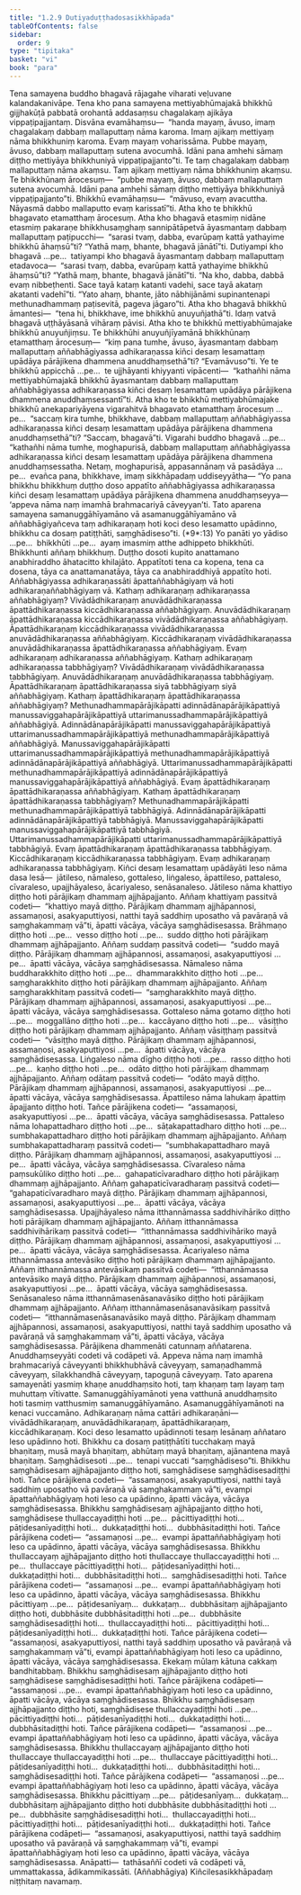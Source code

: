 ```yaml
---
title: "1.2.9 Dutiyaduṭṭhadosasikkhāpada"
tableOfContents: false
sidebar:
  order: 9
type: "tipitaka"
basket: "vi"
book: "para"
---
```



<DynamicBreadcrumb />

<Division number="391" book="para" e="ch" v="1" p="255">

<Paragraph number="1626" book="para">
Tena samayena buddho bhagavā rājagahe viharati veḷuvane kalandakanivāpe. Tena kho pana samayena mettiyabhūmajakā bhikkhū gijjhakūṭā pabbatā orohantā addasaṃsu chagalakaṃ ajikāya vippaṭipajjantaṃ. Disvāna evamāhaṃsu—  “handa mayaṃ, āvuso, imaṃ chagalakaṃ dabbaṃ mallaputtaṃ nāma karoma. Imaṃ ajikaṃ mettiyaṃ nāma bhikkhuniṃ karoma. Evaṃ mayaṃ voharissāma. Pubbe mayaṃ, āvuso, dabbaṃ mallaputtaṃ sutena avocumhā. Idāni pana amhehi sāmaṃ diṭṭho mettiyāya bhikkhuniyā vippaṭipajjanto”ti. Te taṃ chagalakaṃ dabbaṃ mallaputtaṃ nāma akaṃsu. Taṃ ajikaṃ mettiyaṃ nāma bhikkhuniṃ akaṃsu. Te bhikkhūnaṃ ārocesuṃ—  “pubbe mayaṃ, āvuso, dabbaṃ mallaputtaṃ sutena avocumhā. Idāni pana amhehi sāmaṃ diṭṭho mettiyāya bhikkhuniyā vippaṭipajjanto”ti. Bhikkhū evamāhaṃsu—  “māvuso, evaṃ avacuttha. Nāyasmā dabbo mallaputto evaṃ karissatī”ti.
</Paragraph>

<Paragraph number="1627" book="para">
Atha kho te bhikkhū bhagavato etamatthaṃ ārocesuṃ. Atha kho bhagavā etasmiṃ nidāne etasmiṃ pakaraṇe bhikkhusaṃghaṃ sannipātāpetvā āyasmantaṃ dabbaṃ mallaputtaṃ paṭipucchi—  “sarasi tvaṃ, dabba, evarūpaṃ kattā yathayime bhikkhū āhaṃsū”ti? “Yathā maṃ, bhante, bhagavā jānātī”ti. Dutiyampi kho bhagavā …pe…  tatiyampi kho bhagavā āyasmantaṃ dabbaṃ mallaputtaṃ etadavoca—  “sarasi tvaṃ, dabba, evarūpaṃ kattā yathayime bhikkhū āhaṃsū”ti? “Yathā maṃ, bhante, bhagavā jānātī”ti. “Na kho, dabba, dabbā evaṃ nibbeṭhenti. Sace tayā kataṃ katanti vadehi, sace tayā akataṃ akatanti vadehī”ti. “Yato ahaṃ, bhante, jāto nābhijānāmi supinantenapi methunadhammaṃ paṭisevitā, pageva jāgaro”ti. Atha kho bhagavā bhikkhū āmantesi—  “tena hi, bhikkhave, ime bhikkhū anuyuñjathā”ti. Idaṃ vatvā bhagavā uṭṭhāyāsanā vihāraṃ pāvisi.
</Paragraph>

<Paragraph number="1628" book="para">
Atha kho te bhikkhū mettiyabhūmajake bhikkhū anuyuñjiṃsu. Te bhikkhūhi anuyuñjīyamānā bhikkhūnaṃ etamatthaṃ ārocesuṃ—  “kiṃ pana tumhe, āvuso, āyasmantaṃ dabbaṃ mallaputtaṃ aññabhāgiyassa adhikaraṇassa kiñci desaṃ lesamattaṃ upādāya pārājikena dhammena anuddhaṃsethā”ti? “Evamāvuso”ti. Ye te bhikkhū appicchā …pe…  te ujjhāyanti khiyyanti vipācenti—  “kathañhi nāma mettiyabhūmajakā bhikkhū āyasmantaṃ dabbaṃ mallaputtaṃ aññabhāgiyassa adhikaraṇassa kiñci desaṃ lesamattaṃ upādāya pārājikena dhammena anuddhaṃsessantī”ti.
</Paragraph>

<Paragraph number="1629" book="para">
Atha kho te bhikkhū mettiyabhūmajake bhikkhū anekapariyāyena vigarahitvā bhagavato etamatthaṃ ārocesuṃ …pe…  “saccaṃ kira tumhe, bhikkhave, dabbaṃ mallaputtaṃ aññabhāgiyassa adhikaraṇassa kiñci desaṃ lesamattaṃ upādāya pārājikena dhammena anuddhaṃsethā”ti? “Saccaṃ, bhagavā”ti. Vigarahi buddho bhagavā …pe…  “kathañhi nāma tumhe, moghapurisā, dabbaṃ mallaputtaṃ aññabhāgiyassa adhikaraṇassa kiñci desaṃ lesamattaṃ upādāya pārājikena dhammena anuddhaṃsessatha. Netaṃ, moghapurisā, appasannānaṃ vā pasādāya …pe…  evañca pana, bhikkhave, imaṃ sikkhāpadaṃ uddiseyyātha—
</Paragraph>

</Division>
<Division number="392" book="para" e="ch" v="1" p="256">

<Paragraph number="1630" book="para">
<Emphasis>“Yo pana bhikkhu bhikkhuṃ duṭṭho doso appatīto aññabhāgiyassa adhikaraṇassa kiñci desaṃ lesamattaṃ upādāya pārājikena dhammena anuddhaṃseyya—  ‘appeva nāma naṃ imamhā brahmacariyā cāveyyan’ti. Tato aparena samayena samanuggāhīyamāno vā asamanuggāhīyamāno vā aññabhāgiyañceva taṃ adhikaraṇaṃ hoti koci deso lesamatto upādinno, bhikkhu ca dosaṃ patiṭṭhāti, saṃghādiseso”</Emphasis>ti. (*9*:<Emphasis>13</Emphasis>)
</Paragraph>

</Division>
<Division number="393" book="para" e="ch" v="1" p="257">

<Paragraph number="1631" book="para">
<Emphasis>Yo panā</Emphasis>ti yo yādiso …pe…  <Emphasis>bhikkhū</Emphasis>ti …pe…  ayaṃ imasmiṃ atthe adhippeto bhikkhūti.
</Paragraph>

<Paragraph number="1632" book="para">
<Emphasis>Bhikkhun</Emphasis>ti aññaṃ bhikkhuṃ.
</Paragraph>

<Paragraph number="1633" book="para">
<Emphasis>Duṭṭho doso</Emphasis>ti kupito anattamano anabhiraddho āhatacitto khilajāto.
</Paragraph>

<Paragraph number="1634" book="para">
<Emphasis>Appatīto</Emphasis>ti tena ca kopena, tena ca dosena, tāya ca anattamanatāya, tāya ca anabhiraddhiyā appatīto hoti.
</Paragraph>

<Paragraph number="1635" book="para">
<Emphasis>Aññabhāgiyassa adhikaraṇassā</Emphasis>ti āpattaññabhāgiyaṃ vā hoti adhikaraṇaññabhāgiyaṃ vā. Kathaṃ adhikaraṇaṃ adhikaraṇassa aññabhāgiyaṃ? Vivādādhikaraṇaṃ anuvādādhikaraṇassa āpattādhikaraṇassa kiccādhikaraṇassa aññabhāgiyaṃ. Anuvādādhikaraṇaṃ āpattādhikaraṇassa kiccādhikaraṇassa vivādādhikaraṇassa aññabhāgiyaṃ. Āpattādhikaraṇaṃ kiccādhikaraṇassa vivādādhikaraṇassa anuvādādhikaraṇassa aññabhāgiyaṃ. Kiccādhikaraṇaṃ vivādādhikaraṇassa anuvādādhikaraṇassa āpattādhikaraṇassa aññabhāgiyaṃ. Evaṃ adhikaraṇaṃ adhikaraṇassa aññabhāgiyaṃ.
</Paragraph>

<Paragraph number="1636" book="para">
Kathaṃ adhikaraṇaṃ adhikaraṇassa tabbhāgiyaṃ? Vivādādhikaraṇaṃ vivādādhikaraṇassa tabbhāgiyaṃ. Anuvādādhikaraṇaṃ anuvādādhikaraṇassa tabbhāgiyaṃ. Āpattādhikaraṇaṃ āpattādhikaraṇassa siyā tabbhāgiyaṃ siyā aññabhāgiyaṃ.
</Paragraph>

<Paragraph number="1637" book="para">
Kathaṃ āpattādhikaraṇaṃ āpattādhikaraṇassa aññabhāgiyaṃ? Methunadhammapārājikāpatti adinnādānapārājikāpattiyā manussaviggahapārājikāpattiyā uttarimanussadhammapārājikāpattiyā aññabhāgiyā. Adinnādānapārājikāpatti manussaviggahapārājikāpattiyā uttarimanussadhammapārājikāpattiyā methunadhammapārājikāpattiyā aññabhāgiyā. Manussaviggahapārājikāpatti uttarimanussadhammapārājikāpattiyā methunadhammapārājikāpattiyā adinnādānapārājikāpattiyā aññabhāgiyā. Uttarimanussadhammapārājikāpatti methunadhammapārājikāpattiyā adinnādānapārājikāpattiyā manussaviggahapārājikāpattiyā aññabhāgiyā. Evaṃ āpattādhikaraṇaṃ āpattādhikaraṇassa aññabhāgiyaṃ.
</Paragraph>

<Paragraph number="1638" book="para">
Kathaṃ āpattādhikaraṇaṃ āpattādhikaraṇassa tabbhāgiyaṃ? Methunadhammapārājikāpatti methunadhammapārājikāpattiyā tabbhāgiyā. Adinnādānapārājikāpatti adinnādānapārājikāpattiyā tabbhāgiyā. Manussaviggahapārājikāpatti manussaviggahapārājikāpattiyā tabbhāgiyā. Uttarimanussadhammapārājikāpatti uttarimanussadhammapārājikāpattiyā tabbhāgiyā. Evaṃ āpattādhikaraṇaṃ āpattādhikaraṇassa tabbhāgiyaṃ.
</Paragraph>

<Paragraph number="1639" book="para">
Kiccādhikaraṇaṃ kiccādhikaraṇassa tabbhāgiyaṃ. Evaṃ adhikaraṇaṃ adhikaraṇassa tabbhāgiyaṃ.
</Paragraph>

</Division>
<Division number="394" book="para" e="ch" v="1" p="258">

<Paragraph number="1640" book="para">
<Emphasis>Kiñci desaṃ lesamattaṃ upādāyā</Emphasis>ti leso nāma dasa lesā—  jātileso, nāmaleso, gottaleso, liṅgaleso, āpattileso, pattaleso, cīvaraleso, upajjhāyaleso, ācariyaleso, senāsanaleso.
</Paragraph>

</Division>
<Division number="395" book="para" e="ch" v="1" p="258">

<Paragraph number="1641" book="para">
<Emphasis>Jātileso</Emphasis> nāma khattiyo diṭṭho hoti pārājikaṃ dhammaṃ ajjhāpajjanto. Aññaṃ khattiyaṃ passitvā codeti—  “khattiyo mayā diṭṭho. Pārājikaṃ dhammaṃ ajjhāpannosi, assamaṇosi, asakyaputtiyosi, natthi tayā saddhiṃ uposatho vā pavāraṇā vā saṃghakammaṃ vā”ti, āpatti vācāya, vācāya saṃghādisesassa.
</Paragraph>

<Paragraph number="1642" book="para">
Brāhmaṇo diṭṭho hoti …pe…  vesso diṭṭho hoti …pe…  suddo diṭṭho hoti pārājikaṃ dhammaṃ ajjhāpajjanto. Aññaṃ suddaṃ passitvā codeti—  “suddo mayā diṭṭho. Pārājikaṃ dhammaṃ ajjhāpannosi, assamaṇosi, asakyaputtiyosi …pe…  āpatti vācāya, vācāya saṃghādisesassa.
</Paragraph>

</Division>
<Division number="396" book="para" e="ch" v="1" p="258">

<Paragraph number="1643" book="para">
<Emphasis>Nāmaleso</Emphasis> nāma buddharakkhito diṭṭho hoti …pe…  dhammarakkhito diṭṭho hoti …pe…  saṃgharakkhito diṭṭho hoti pārājikaṃ dhammaṃ ajjhāpajjanto. Aññaṃ saṃgharakkhitaṃ passitvā codeti—  “saṃgharakkhito mayā diṭṭho. Pārājikaṃ dhammaṃ ajjhāpannosi, assamaṇosi, asakyaputtiyosi …pe…  āpatti vācāya, vācāya saṃghādisesassa.
</Paragraph>

</Division>
<Division number="397" book="para" e="ch" v="1" p="259">

<Paragraph number="1644" book="para">
<Emphasis>Gottaleso</Emphasis> nāma gotamo diṭṭho hoti …pe…  moggallāno diṭṭho hoti …pe…  kaccāyano diṭṭho hoti …pe…  vāsiṭṭho diṭṭho hoti pārājikaṃ dhammaṃ ajjhāpajjanto. Aññaṃ vāsiṭṭhaṃ passitvā codeti—  “vāsiṭṭho mayā diṭṭho. Pārājikaṃ dhammaṃ ajjhāpannosi, assamaṇosi, asakyaputtiyosi …pe…  āpatti vācāya, vācāya saṃghādisesassa.
</Paragraph>

</Division>
<Division number="398" book="para" e="ch" v="1" p="259">

<Paragraph number="1645" book="para">
<Emphasis>Liṅgaleso</Emphasis> nāma dīgho diṭṭho hoti …pe…  rasso diṭṭho hoti …pe…  kaṇho diṭṭho hoti …pe…  odāto diṭṭho hoti pārājikaṃ dhammaṃ ajjhāpajjanto. Aññaṃ odātaṃ passitvā codeti—  “odāto mayā diṭṭho. Pārājikaṃ dhammaṃ ajjhāpannosi, assamaṇosi, asakyaputtiyosi …pe…  āpatti vācāya, vācāya saṃghādisesassa.
</Paragraph>

</Division>
<Division number="399" book="para" e="ch" v="1" p="259">

<Paragraph number="1646" book="para">
<Emphasis>Āpattileso</Emphasis> nāma lahukaṃ āpattiṃ āpajjanto diṭṭho hoti. Tañce pārājikena codeti—  “assamaṇosi, asakyaputtiyosi …pe…  āpatti vācāya, vācāya saṃghādisesassa.
</Paragraph>

</Division>
<Division number="400" book="para" e="ch" v="1" p="259">

<Paragraph number="1647" book="para">
<Emphasis>Pattaleso</Emphasis> nāma lohapattadharo diṭṭho hoti …pe…  sāṭakapattadharo diṭṭho hoti …pe…  sumbhakapattadharo diṭṭho hoti pārājikaṃ dhammaṃ ajjhāpajjanto. Aññaṃ sumbhakapattadharaṃ passitvā codeti—  “sumbhakapattadharo mayā diṭṭho. Pārājikaṃ dhammaṃ ajjhāpannosi, assamaṇosi, asakyaputtiyosi …pe…  āpatti vācāya, vācāya saṃghādisesassa.
</Paragraph>

</Division>
<Division number="401" book="para" e="ch" v="1" p="259">

<Paragraph number="1648" book="para">
<Emphasis>Cīvaraleso</Emphasis> nāma paṃsukūliko diṭṭho hoti …pe…  gahapaticīvaradharo diṭṭho hoti pārājikaṃ dhammaṃ ajjhāpajjanto. Aññaṃ gahapaticīvaradharaṃ passitvā codeti—  “gahapaticīvaradharo mayā diṭṭho. Pārājikaṃ dhammaṃ ajjhāpannosi, assamaṇosi, asakyaputtiyosi …pe…  āpatti vācāya, vācāya saṃghādisesassa.
</Paragraph>

</Division>
<Division number="402" book="para" e="ch" v="1" p="260">

<Paragraph number="1649" book="para">
<Emphasis>Upajjhāyaleso</Emphasis> nāma itthannāmassa saddhivihāriko diṭṭho hoti pārājikaṃ dhammaṃ ajjhāpajjanto. Aññaṃ itthannāmassa saddhivihārikaṃ passitvā codeti—  “itthannāmassa saddhivihāriko mayā diṭṭho. Pārājikaṃ dhammaṃ ajjhāpannosi, assamaṇosi, asakyaputtiyosi …pe…  āpatti vācāya, vācāya saṃghādisesassa.
</Paragraph>

</Division>
<Division number="403" book="para" e="ch" v="1" p="260">

<Paragraph number="1650" book="para">
<Emphasis>Ācariyaleso</Emphasis> nāma itthannāmassa antevāsiko diṭṭho hoti pārājikaṃ dhammaṃ ajjhāpajjanto. Aññaṃ itthannāmassa antevāsikaṃ passitvā codeti—  “itthannāmassa antevāsiko mayā diṭṭho. Pārājikaṃ dhammaṃ ajjhāpannosi, assamaṇosi, asakyaputtiyosi …pe…  āpatti vācāya, vācāya saṃghādisesassa.
</Paragraph>

</Division>
<Division number="404" book="para" e="ch" v="1" p="260">

<Paragraph number="1651" book="para">
<Emphasis>Senāsanaleso</Emphasis> nāma itthannāmasenāsanavāsiko diṭṭho hoti pārājikaṃ dhammaṃ ajjhāpajjanto. Aññaṃ itthannāmasenāsanavāsikaṃ passitvā codeti—  “itthannāmasenāsanavāsiko mayā diṭṭho. Pārājikaṃ dhammaṃ ajjhāpannosi, assamaṇosi, asakyaputtiyosi, natthi tayā saddhiṃ uposatho vā pavāraṇā vā saṃghakammaṃ vā”ti, āpatti vācāya, vācāya saṃghādisesassa.
</Paragraph>

</Division>
<Division number="405" book="para" e="ch" v="1" p="260">

<Paragraph number="1652" book="para">
<Emphasis>Pārājikena dhammenā</Emphasis>ti catunnaṃ aññatarena.
</Paragraph>

<Paragraph number="1653" book="para">
<Emphasis>Anuddhaṃseyyā</Emphasis>ti codeti vā codāpeti vā.
</Paragraph>

<Paragraph number="1654" book="para">
<Emphasis>Appeva nāma naṃ imamhā brahmacariyā cāveyyan</Emphasis>ti bhikkhubhāvā cāveyyaṃ, samaṇadhammā cāveyyaṃ, sīlakkhandhā cāveyyaṃ, tapoguṇā cāveyyaṃ.
</Paragraph>

<Paragraph number="1655" book="para">
<Emphasis>Tato aparena samayenā</Emphasis>ti yasmiṃ khaṇe anuddhaṃsito hoti, taṃ khaṇaṃ taṃ layaṃ taṃ muhuttaṃ vītivatte.
</Paragraph>

<Paragraph number="1656" book="para">
<Emphasis>Samanuggāhīyamāno</Emphasis>ti yena vatthunā anuddhaṃsito hoti tasmiṃ vatthusmiṃ samanuggāhīyamāno.
</Paragraph>

<Paragraph number="1657" book="para">
<Emphasis>Asamanuggāhīyamāno</Emphasis>ti na kenaci vuccamāno.
</Paragraph>

<Paragraph number="1658" book="para">
<Emphasis>Adhikaraṇaṃ</Emphasis> nāma cattāri adhikaraṇāni—  vivādādhikaraṇaṃ, anuvādādhikaraṇaṃ, āpattādhikaraṇaṃ, kiccādhikaraṇaṃ.
</Paragraph>

<Paragraph number="1659" book="para">
<Emphasis>Koci deso lesamatto upādinno</Emphasis>ti tesaṃ lesānaṃ aññataro leso upādinno hoti.
</Paragraph>

<Paragraph number="1660" book="para">
<Emphasis>Bhikkhu ca dosaṃ patiṭṭhātī</Emphasis>ti tucchakaṃ mayā bhaṇitaṃ, musā mayā bhaṇitaṃ, abhūtaṃ mayā bhaṇitaṃ, ajānantena mayā bhaṇitaṃ.
</Paragraph>

<Paragraph number="1661" book="para">
<Emphasis>Saṃghādiseso</Emphasis>ti …pe…  tenapi vuccati “saṃghādiseso”ti.
</Paragraph>

</Division>
<Division number="406" book="para" e="ch" v="1" p="261">

<Paragraph number="1662" book="para">
Bhikkhu saṃghādisesaṃ ajjhāpajjanto diṭṭho hoti, saṃghādisese saṃghādisesadiṭṭhi hoti. Tañce pārājikena codeti—  “assamaṇosi, asakyaputtiyosi, natthi tayā saddhiṃ uposatho vā pavāraṇā vā saṃghakammaṃ vā”ti, evampi āpattaññabhāgiyaṃ hoti leso ca upādinno, āpatti vācāya, vācāya saṃghādisesassa.
</Paragraph>

<Paragraph number="1663" book="para">
Bhikkhu saṃghādisesaṃ ajjhāpajjanto diṭṭho hoti, saṃghādisese thullaccayadiṭṭhi hoti …pe…  pācittiyadiṭṭhi hoti…  pāṭidesanīyadiṭṭhi hoti…  dukkaṭadiṭṭhi hoti…  dubbhāsitadiṭṭhi hoti. Tañce pārājikena codeti—  “assamaṇosi …pe…  evampi āpattaññabhāgiyaṃ hoti leso ca upādinno, āpatti vācāya, vācāya saṃghādisesassa.
</Paragraph>

<Paragraph number="1664" book="para">
Bhikkhu thullaccayaṃ ajjhāpajjanto diṭṭho hoti thullaccaye thullaccayadiṭṭhi hoti …pe…  thullaccaye pācittiyadiṭṭhi hoti…  pāṭidesanīyadiṭṭhi hoti…  dukkaṭadiṭṭhi hoti…  dubbhāsitadiṭṭhi hoti…  saṃghādisesadiṭṭhi hoti. Tañce pārājikena codeti—  “assamaṇosi …pe…  evampi āpattaññabhāgiyaṃ hoti leso ca upādinno, āpatti vācāya, vācāya saṃghādisesassa.
</Paragraph>

<Paragraph number="1665" book="para">
Bhikkhu pācittiyaṃ …pe…  pāṭidesanīyaṃ…  dukkaṭaṃ…  dubbhāsitaṃ ajjhāpajjanto diṭṭho hoti, dubbhāsite dubbhāsitadiṭṭhi hoti …pe…  dubbhāsite saṃghādisesadiṭṭhi hoti…  thullaccayadiṭṭhi hoti…  pācittiyadiṭṭhi hoti…  pāṭidesanīyadiṭṭhi hoti…  dukkaṭadiṭṭhi hoti. Tañce pārājikena codeti—  “assamaṇosi, asakyaputtiyosi, natthi tayā saddhiṃ uposatho vā pavāraṇā vā saṃghakammaṃ vā”ti, evampi āpattaññabhāgiyaṃ hoti leso ca upādinno, āpatti vācāya, vācāya saṃghādisesassa.

</Paragraph>
</Division>

<Paragraph number="1666" type="center" book="para">
Ekekaṃ mūlaṃ kātuna cakkaṃ bandhitabbaṃ.


</Paragraph>

<Division number="407" book="para" e="ch" v="1" p="262">

<Paragraph number="1667" book="para">
Bhikkhu saṃghādisesaṃ ajjhāpajjanto diṭṭho hoti saṃghādisese saṃghādisesadiṭṭhi hoti. Tañce pārājikena codāpeti—  “assamaṇosi …pe…  evampi āpattaññabhāgiyaṃ hoti leso ca upādinno, āpatti vācāya, vācāya saṃghādisesassa.
</Paragraph>

<Paragraph number="1668" book="para">
Bhikkhu saṃghādisesaṃ ajjhāpajjanto diṭṭho hoti, saṃghādisese thullaccayadiṭṭhi hoti …pe…  pācittiyadiṭṭhi hoti…  pāṭidesanīyadiṭṭhi hoti…  dukkaṭadiṭṭhi hoti…  dubbhāsitadiṭṭhi hoti. Tañce pārājikena codāpeti—  “assamaṇosi …pe…  evampi āpattaññabhāgiyaṃ hoti leso ca upādinno, āpatti vācāya, vācāya saṃghādisesassa.
</Paragraph>

<Paragraph number="1669" book="para">
Bhikkhu thullaccayaṃ ajjhāpajjanto diṭṭho hoti thullaccaye thullaccayadiṭṭhi hoti …pe…  thullaccaye pācittiyadiṭṭhi hoti…  pāṭidesanīyadiṭṭhi hoti…  dukkaṭadiṭṭhi hoti…  dubbhāsitadiṭṭhi hoti…  saṃghādisesadiṭṭhi hoti. Tañce pārājikena codāpeti—  “assamaṇosi …pe…  evampi āpattaññabhāgiyaṃ hoti leso ca upādinno, āpatti vācāya, vācāya saṃghādisesassa.
</Paragraph>

<Paragraph number="1670" book="para">
Bhikkhu pācittiyaṃ …pe…  pāṭidesanīyaṃ…  dukkaṭaṃ…  dubbhāsitaṃ ajjhāpajjanto diṭṭho hoti dubbhāsite dubbhāsitadiṭṭhi hoti …pe…  dubbhāsite saṃghādisesadiṭṭhi hoti…  thullaccayadiṭṭhi hoti…  pācittiyadiṭṭhi hoti…  pāṭidesanīyadiṭṭhi hoti…  dukkaṭadiṭṭhi hoti. Tañce pārājikena codāpeti—  “assamaṇosi, asakyaputtiyosi, natthi tayā saddhiṃ uposatho vā pavāraṇā vā saṃghakammaṃ vā”ti, evampi āpattaññabhāgiyaṃ hoti leso ca upādinno, āpatti vācāya, vācāya saṃghādisesassa.
</Paragraph>

</Division>
<Division number="408" book="para" e="ch" v="1" p="262">

<Paragraph number="1671" book="para">
Anāpatti—  tathāsaññī codeti vā codāpeti vā, ummattakassa, ādikammikassāti.

</Paragraph>
</Division>

<Paragraph number="1672" type="center" book="para">
(Aññabhāgiya) Kiñcilesasikkhāpadaṃ niṭṭhitaṃ navamaṃ.
</Paragraph>